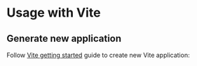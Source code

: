 

# Usage with Vite

## Generate new application

Follow [Vite getting started](https://vitejs.dev/guide/) guide to create new Vite application:

<NpmScript yarnScript="yarn create vite" npmScript="npm create vite@latest" />

<InstallScript packages="postcss postcss-preset-mantine postcss-simple-vars" dev />
